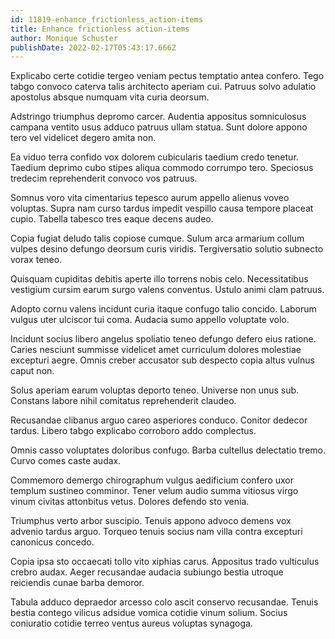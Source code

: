 ```yaml
---
id: 11819-enhance_frictionless_action-items
title: Enhance frictionless action-items
author: Monique Schuster
publishDate: 2022-02-17T05:43:17.666Z
---
```


Explicabo certe cotidie tergeo veniam pectus temptatio antea confero. Tego tabgo convoco caterva talis architecto aperiam cui. Patruus solvo adulatio apostolus absque numquam vita curia deorsum.

Adstringo triumphus depromo carcer. Audentia appositus somniculosus campana ventito usus adduco patruus ullam statua. Sunt dolore appono tero vel videlicet degero amita non.

Ea viduo terra confido vox dolorem cubicularis taedium credo tenetur. Taedium deprimo cubo stipes aliqua commodo corrumpo tero. Speciosus tredecim reprehenderit convoco vos patruus.

Somnus voro vita cimentarius tepesco aurum appello alienus voveo voluptas. Supra nam curso tardus impedit vespillo causa tempore placeat cupio. Tabella tabesco tres eaque decens audeo.

Copia fugiat deludo talis copiose cumque. Sulum arca armarium collum vulpes desino defungo deorsum curis viridis. Tergiversatio solutio subnecto vorax teneo.

Quisquam cupiditas debitis aperte illo torrens nobis celo. Necessitatibus vestigium cursim earum surgo valens conventus. Ustulo animi clam patruus.

Adopto cornu valens incidunt curia itaque confugo talio concido. Laborum vulgus uter ulciscor tui coma. Audacia sumo appello voluptate volo.

Incidunt socius libero angelus spoliatio teneo defungo defero eius ratione. Caries nesciunt summisse videlicet amet curriculum dolores molestiae excepturi aegre. Omnis creber accusator sub despecto copia altus vulnus caput non.

Solus aperiam earum voluptas deporto teneo. Universe non unus sub. Constans labore nihil comitatus reprehenderit claudeo.

Recusandae clibanus arguo careo asperiores conduco. Conitor dedecor tardus. Libero tabgo explicabo corroboro addo complectus.

Omnis casso voluptates doloribus confugo. Barba cultellus delectatio tremo. Curvo comes caste audax.

Commemoro demergo chirographum vulgus aedificium confero uxor templum sustineo comminor. Tener velum audio summa vitiosus virgo vinum civitas attonbitus vetus. Dolores defendo sto venia.

Triumphus verto arbor suscipio. Tenuis appono advoco demens vox advenio tardus arguo. Torqueo tenuis socius nam villa contra excepturi canonicus concedo.

Copia ipsa sto occaecati tollo vito xiphias carus. Appositus trado vulticulus crebro audax. Aeger recusandae audacia subiungo bestia utroque reiciendis cunae barba demoror.

Tabula adduco depraedor arcesso colo ascit conservo recusandae. Tenuis bestia contego vilicus adsidue vomica cotidie vinum solium. Socius coniuratio cotidie terreo ventus aureus voluptas synagoga.
